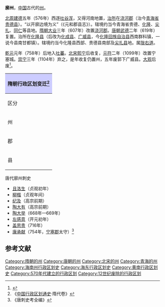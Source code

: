 '''廓州'''，[[中国|中国]]古代的[[州|州]]。

[[北周|北周]][[建德_(北周)|建德]]五年（576年）西逐[[吐谷浑|吐谷浑]]，又得河南地置，[[治所|治所]]在[[浇河郡|浇河郡]]（治今[[青海省|青海省]][[贵德县|贵德县]]）。“以开廓边境为义”（《元和郡县志》）。辖境约当今青海省贵德、[[化隆回族自治县|化隆]]、[[尖扎县|尖扎]]、[[同仁县|同仁]]等县地。[[隋朝|隋朝]][[大业_(年号)|大业]]三年（607年）改置[[浇河郡|浇河郡]]。[[唐朝|唐朝]][[武德|武德]]二年（619年）复置。治所在[[化隆县|化隆县]]（后改为[[化成县|化成县]]、[[广威县|广威县]]，今[[化隆回族自治县|化隆回族自治县]]西南群科镇，一说今县南甘都镇）。辖境约当今化隆县西部、贵德县南部及[[尖扎县|尖扎县]]地。属[[陇右道|陇右道]]。

[[乾元_(唐朝)|乾元]]元年（758年）后地入[[吐蕃|吐蕃]]。[[北宋|北宋]][[熙宁|熙宁]]后收复，[[元符|元符]]二年（1099年）改置宁塞城。[[崇宁|崇宁]]三年（1104年）弃之，是年收复仍置州，五年废郭下广威县。[[大观_(北宋)|大观]]后废<ref name="西夏建筑研究 2016 p. 331">{{cite book | title=西夏建筑研究 | publisher=社会科学文献出版社 | series= | year=2016 | isbn=978-7-5097-8226-2 | url=https://books.google.com.tw/books?id=ZTISEAAAQBAJ&pg=PA331 | language=zh | access-date=2021-09-07 | page=331 | archive-date=2021-09-07 | archive-url=https://web.archive.org/web/20210907022606/https://books.google.com.tw/books?id=ZTISEAAAQBAJ&pg=PA331 | dead-url=no }}</ref>。
{| align=center class="wikitable" style="width:600px; text-align:center"
|-
!colspan="5" style="background:#ccccff"|'''隋朝行政区划变迁'''<ref>《[[中国行政区划通史|中国行政区划通史]]·隋代卷》</ref>
|- align="center"
!区分!!colspan="2"|開皇元年!!区分!!大業3年
|-
|州||colspan="2"|'''廓州'''||郡||'''[[澆河郡|澆河郡]]'''
|-
|郡||[[洮河郡|洮河郡]]||[[達化郡|達化郡]]||rowspan="2"|县||rowspan="2"|[[河津县|河津县]]<br/>[[達化县|達化县]]
|-
|县||[[洮河县|洮河县]] [[广威县|广威县]] [[安戎县|安戎县]]||[[達化县|達化县]] [[綏遠县|綏遠县]]
|}

;唐代廓州刺史
*[[且洛生|且洛生]]（贞观初年）
*[[柳楷|柳楷]]（贞观年间）
*[[纪及|纪及]]（高宗前期）
*[[陶大有|陶大有]]（高宗前期）
*[[陶大举|陶大举]]（668年—669年）
*[[左感意|左感意]]（开元初年）
*[[盖思贵|盖思贵]]（716年）
*[[康承献|康承献]]（754年，[[宁塞郡|宁塞郡]]太守）<ref>《唐刺史考全编》</ref>

==参考文献==
{{reflist}}
{{隋朝行政區劃|nocat}}
{{唐朝行政區劃|nocat}}

{{DEFAULTSORT:K}}
[[Category:隋朝的州|Category:隋朝的州]] 
[[Category:唐朝的州|Category:唐朝的州]] 
[[Category:北宋的州|Category:北宋的州]] 
[[Category:青海的州|Category:青海的州]]
[[Category:海南州行政区划史|Category:海南州行政区划史]]
[[Category:海东行政区划史|Category:海东行政区划史]]
[[Category:黄南行政区划史|Category:黄南行政区划史]]
[[Category:570年代建立的行政区划|Category:570年代建立的行政区划]]
[[Category:12世纪废除的行政区划|Category:12世纪废除的行政区划]]